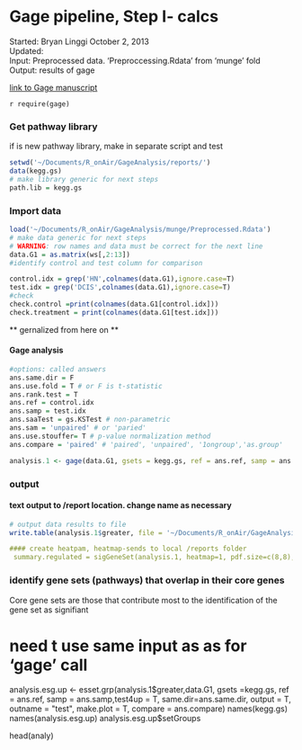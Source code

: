 Gage pipeline, Step I- calcs
========================================================
Started: Bryan Linggi October 2, 2013  
Updated:  
Input: Preprocessed data. 'Preproccessing.Rdata' from 'munge' fold  
Output: results of gage      

[link to Gage manuscript](http://www.biomedcentral.com/1471-2105/10/161) 

`r require(gage) `

### Get pathway library   
if is new pathway library, make in separate script and test
```r
setwd('~/Documents/R_onAir/GageAnalysis/reports/')
data(kegg.gs)
# make library generic for next steps
path.lib = kegg.gs
```

### Import data
```r
load('~/Documents/R_onAir/GageAnalysis/munge/Preprocessed.Rdata')
# make data generic for next steps
# WARNING: row names and data must be correct for the next line
data.G1 = as.matrix(ws[,2:13]) 
#identify control and test column for comparison

control.idx = grep('HN',colnames(data.G1),ignore.case=T)
test.idx = grep('DCIS',colnames(data.G1),ignore.case=T)
#check
check.control =print(colnames(data.G1[control.idx]))
check.treatment = print(colnames(data.G1[test.idx]))
```
** gernalized from here on **

#### Gage analysis
```r
#options: called answers
ans.same.dir = F
ans.use.fold = T # or F is t-statistic
ans.rank.test = T
ans.ref = control.idx
ans.samp = test.idx
ans.saaTest = gs.KSTest # non-parametric
ans.sam = 'unpaired' # or 'paried'
ans.use.stouffer= T # p-value normalization method
ans.compare = 'paired' # 'paired', 'unpaired', '1ongroup','as.group'

analysis.1 <- gage(data.G1, gsets = kegg.gs, ref = ans.ref, samp = ans.samp, same.dir=ans.same.dir, use.fold= ans.use.fold, rank.test= ans.rank.test, saaTest = ans.saaTest, compare= ans.compare, use.stouffer=ans.use.stouffer)
```
### output
#### text output to /report location. change name as necessary

```r
# output data results to file
write.table(analysis.1$greater, file = '~/Documents/R_onAir/GageAnalysis/reports/test_sample_gage.xls', sep ="\t") `

#### create heatpam, heatmap-sends to local /reports folder
 summary.regulated = sigGeneSet(analysis.1, heatmap=1, pdf.size=c(8,8), qpval= 'q.val',  cutoff=.01) #TODO change formatting of heatmap
```

### identify gene sets (pathways) that overlap in their core genes   
Core gene sets are those that contribute most to the identification of the gene set as signifiant   

# need t use same input as as for 'gage' call
analysis.esg.up <- esset.grp(analysis.1$greater,data.G1, gsets =kegg.gs, ref = ans.ref, samp = ans.samp,test4up = T, same.dir=ans.same.dir, output = T, outname = "test", make.plot = T, compare = ans.compare)
names(kegg.gs)
names(analysis.esg.up)
analysis.esg.up$setGroups

head(analy)
